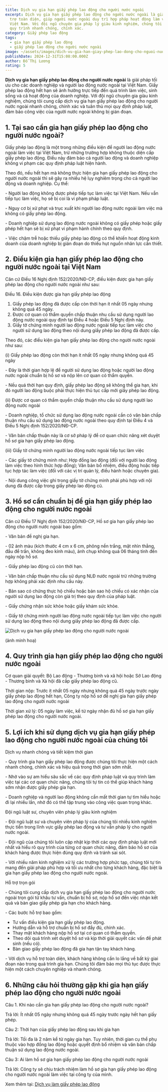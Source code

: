 ```yaml
---
title: Dịch vụ gia hạn giấy phép lao động cho người nước ngoài
excerpt: Dịch vụ gia hạn giấy phép lao động cho người nước ngoài là giải pháp hỗ
  trợ toàn diện, giúp người nước ngoài duy trì hợp pháp hoạt động làm việc tại
  Việt Nam. Với đội ngũ chuyên gia pháp lý giàu kinh nghiệm, chúng tôi đảm bảo
  quy trình nhanh chóng, chính xác.
category: Giấy phép lao động
tags:
  - gia hạn giấy phép lao động
  - giấy phép lao động cho người nước ngoài
image: ~/assets/images/dich-vu-gia-han-giay-phep-lao-dong-cho-nguoi-nuoc-ngoai.jpg
publishDate: 2024-12-31T15:08:00.000Z
author: Đỗ Thị Lương
rating: 5
---
```

**Dịch vụ gia hạn giấy phép lao động cho người nước ngoài** là giải pháp tối ưu cho các doanh nghiệp và người lao động nước ngoài tại Việt Nam. Giấy phép lao động hết hạn sẽ ảnh hưởng trực tiếp đến quá trình làm việc, sinh sống và cả hoạt động của doanh nghiệp. Với đội ngũ chuyên gia giàu kinh nghiệm, chúng tôi cung cấp dịch vụ gia hạn giấy phép lao động cho người nước ngoài nhanh chóng, chính xác và tuân thủ mọi quy định pháp luật, đảm bảo công việc của người nước ngoài không bị gián đoạn.

## 1. Tại sao cần gia hạn giấy phép lao động cho người nước ngoài?

Giấy phép lao động là một trong những điều kiện để người lao động nước ngoài làm việc tại Việt Nam, trừ những trường hợp không thuộc diện cấp giấy phép lao động. Điều này đảm bảo cả người lao động và doanh nghiệp không vi phạm các quy định pháp luật hiện hành.

Theo đó, nếu hết hạn mà không thực hiện gia hạn giấy phép lao động cho người nước ngoài thì sẽ gây ra nhiều hệ lụy nghiêm trọng cho cả người lao động và doanh nghiệp. Cụ thể:

\-	Người lao động không được phép tiếp tục làm việc tại Việt Nam. Nếu vẫn tiếp tục làm việc, họ sẽ bị coi là vi phạm pháp luật.

\-	Nguy cơ bị xử phạt và trục xuất khi người lao động nước ngoài làm việc mà không có giấy phép lao động.

\-	Doanh nghiệp sử dụng lao động nước ngoài không có giấy phép hoặc giấy phép hết hạn sẽ bị xử phạt vi phạm hành chính theo quy định. 

\-	Việc chậm trễ hoặc thiếu giấy phép lao động có thể khiến hoạt động kinh doanh của doanh nghiệp bị gián đoạn do thiếu hụt nguồn nhân lực cần thiết.

## 2. Điều kiện gia hạn giấy phép lao động cho người nước ngoài tại Việt Nam

Căn cứ Điều 16 Nghị định 152/2020/NĐ-CP, điều kiện được gia hạn giấy phép lao động cho người nước ngoài như sau:

Điều 16. Điều kiện được gia hạn giấy phép lao động

1. Giấy phép lao động đã được cấp còn thời hạn ít nhất 05 ngày nhưng không quá 45 ngày.
2. Được cơ quan có thẩm quyền chấp thuận nhu cầu sử dụng người lao động nước ngoài quy định tại Điều 4 hoặc Điều 5 Nghị định này.
3. Giấy tờ chứng minh người lao động nước ngoài tiếp tục làm việc cho người sử dụng lao động theo nội dung giấy phép lao động đã được cấp.

Theo đó, các điều kiện gia hạn giấy phép lao động cho người nước ngoài như sau:

(i)	Giấy phép lao động còn thời hạn ít nhất 05 ngày nhưng không quá 45 ngày

\-	Đây là thời gian hợp lệ để người sử dụng lao động hoặc người lao động nước ngoài chuẩn bị hồ sơ và nộp lên cơ quan có thẩm quyền.

\-	Nếu quá thời hạn quy định, giấy phép lao động sẽ không thể gia hạn, khi đó người lao động buộc phải thực hiện thủ tục cấp mới giấy phép lao động.

(ii)	Được cơ quan có thẩm quyền chấp thuận nhu cầu sử dụng người lao động nước ngoài

\-	Doanh nghiệp, tổ chức sử dụng lao động nước ngoài cần có văn bản chấp thuận nhu cầu sử dụng lao động nước ngoài theo quy định tại Điều 4 và Điều 5 Nghị định 152/2020/NĐ-CP.

\-	Văn bản chấp thuận này là cơ sở pháp lý để cơ quan chức năng xét duyệt hồ sơ gia hạn giấy phép lao động.

(iii)	Giấy tờ chứng minh người lao động nước ngoài tiếp tục làm việc

\-	Các giấy tờ chứng minh như: Hợp đồng lao động (đối với người lao động làm việc theo hình thức hợp đồng); Văn bản bổ nhiệm, điều động hoặc tiếp tục hợp tác làm việc (đối với các vị trí quản lý, điều hành hoặc chuyên gia).

\-	Nội dung công việc ghi trong giấy tờ chứng minh phải phù hợp với nội dung đã được cấp trong giấy phép lao động cũ.

## 3. Hồ sơ cần chuẩn bị để gia hạn giấy phép lao động cho người nước ngoài

Căn cứ  Điều 17 Nghị định 152/2020/NĐ-CP, Hồ sơ gia hạn giấy phép lao động cho người nước ngoài bao gồm:

\-	Văn bản đề nghị gia hạn.

\-	02 ảnh màu (kích thước 4 cm x 6 cm, phông nền trắng, mặt nhìn thẳng, đầu để trần, không đeo kính màu), ảnh chụp không quá 06 tháng tính đến ngày nộp hồ sơ.

\-	Giấy phép lao động cũ còn thời hạn.

\-	Văn bản chấp thuận nhu cầu sử dụng NLĐ nước ngoài trừ những trường hợp không phải xác định nhu cầu này.

\-	Bản sao có chứng thực hộ chiếu hoặc bản sao hộ chiếu có xác nhận của người sử dụng lao động còn giá trị theo quy định của pháp luật.

\-	Giấy chứng nhận sức khỏe hoặc giấy khám sức khỏe. 

\-	Giấy tờ chứng minh người lao động nước ngoài tiếp tục làm việc cho người sử dụng lao động theo nội dung giấy phép lao động đã được cấp.

![Dịch vụ gia hạn giấy phép lao động cho người nước ngoài](~/assets/images/dich-vu-gia-han-giay-phep-lao-dong-cho-nguoi-nuoc-ngoai...png "Dịch vụ gia hạn giấy phép lao động cho người nước ngoài")

(ảnh minh hoạ)

## 4. Quy trình gia hạn giấy phép lao động cho người nước ngoài

Cơ quan giải quyết: Bộ Lao động - Thương binh và xã hội hoặc Sở Lao động - Thương binh và Xã hội đã cấp giấy phép lao động cũ.

Thời gian nộp: Trước ít nhất 05 ngày nhưng không quá 45 ngày trước ngày giấy phép lao động hết hạn, Công ty nộp hồ sơ đề nghị gia hạn giấy phép lao động cho người nước ngoài

Thời gian xử lý: 05 ngày làm việc, kể từ ngày nhận đủ hồ sơ gia hạn giấy phép lao động cho người nước ngoài.

## 5. Lợi ích khi sử dụng dịch vụ gia hạn giấy phép lao động cho người nước ngoài của chúng tôi

Dịch vụ nhanh chóng và tiết kiệm thời gian

\-	Quy trình gia hạn giấy phép lao động được chúng tôi thực hiện một cách nhanh chóng, chính xác và hiệu quả trong thời gian sớm nhất.

\-	Nhờ vào sự am hiểu sâu sắc về các quy định pháp luật và quy trình làm việc tại các cơ quan chức năng, chúng tôi tự tin có thể giúp khách hàng sớm nhận được giấy phép gia hạn.

\-	Doanh nghiệp và người lao động không cần mất thời gian tự tìm hiểu hoặc đi lại nhiều lần, nhờ đó có thể tập trung vào công việc quan trọng khác.

Đội ngũ luật sư, chuyên viên pháp lý giàu kinh nghiệm

\-	Đội ngũ luật sư và chuyên viên pháp lý của chúng tôi nhiều kinh nghiệm thực tiễn trong lĩnh vực giấy phép lao động và tư vấn pháp lý cho người nước ngoài.

\-	Đội ngũ của chúng tôi luôn cập nhật kịp thời các quy định pháp luật mới nhất và hiểu rõ quy trình của từng cơ quan chức năng, đảm bảo hồ sơ của khách hàng được thực hiện đúng quy định và tránh sai sót.

\-	Với nhiều năm kinh nghiệm xử lý các trường hợp phức tạp, chúng tôi tự tin mang đến giải pháp phù hợp và tối ưu nhất cho từng khách hàng, đặc biệt là gia hạn giấy phép lao động cho người nước ngoài.

Hỗ trợ trọn gói 

\-	Chúng tôi cung cấp dịch vụ gia hạn giấy phép lao động cho người nước ngoài trọn gói từ khâu tư vấn, chuẩn bị hồ sơ, nộp hồ sơ đến việc nhận kết quả và bàn giao giấy phép gia hạn cho khách hàng.

\-	Các bước hỗ trợ bao gồm:

* Tư vấn điều kiện gia hạn giấy phép lao động.
* Hướng dẫn và hỗ trợ chuẩn bị hồ sơ đầy đủ, chính xác.
* Thay mặt khách hàng nộp hồ sơ tại cơ quan có thẩm quyền.
* Theo dõi quá trình xét duyệt hồ sơ và kịp thời giải quyết các vấn đề phát sinh (nếu có).
* Bàn giao giấy phép lao động đã gia hạn tận tay khách hàng.

\-	Với dịch vụ hỗ trợ toàn diện, khách hàng không cần lo lắng về bất kỳ giai đoạn nào trong quá trình gia hạn. Chúng tôi đảm bảo mọi thủ tục được thực hiện một cách chuyên nghiệp và nhanh chóng.

## 6. Những câu hỏi thường gặp khi gia hạn giấy phép lao động cho người nước ngoài

Câu 1. Khi nào cần gia hạn giấy phép lao động cho người nước ngoài?

Trả lời: Ít nhất 05 ngày nhưng không quá 45 ngày trước ngày hết hạn giấy phép.

Câu 2: Thời hạn của giấy phép lao động sau khi gia hạn

Trả lời: Tối đa là 2 năm kể từ ngày gia hạn. Tuy nhiên, thời gian cụ thể phụ thuộc vào hợp đồng lao động hoặc quyết định bổ nhiệm và văn bản chấp thuận sử dụng lao động nước ngoài.

Câu 3: Ai làm hồ sơ gia hạn giấy phép lao động cho người nước ngoài

Trả lời: Công ty sẽ chịu trách nhiệm làm hồ sơ gia hạn giấy phép lao động cho người nước ngoài làm việc tại công ty của mình.

Xem thêm tại: [Dịch vụ làm giấy phép lao động](https://yplawfirm.vn/dau-tu-nuoc-ngoai/dich-vu-lam-giay-phep-lao-dong)
